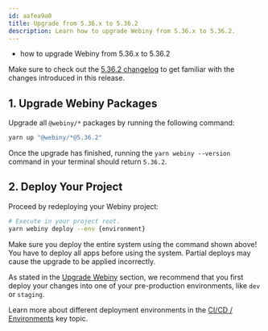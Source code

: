 ```yaml
---
id: aafea9a0
title: Upgrade from 5.36.x to 5.36.2
description: Learn how to upgrade Webiny from 5.36.x to 5.36.2.
---
```



<Alert type="success" title="What you’ll learn">

- how to upgrade Webiny from 5.36.x to 5.36.2

</Alert>

<Alert type="info">

Make sure to check out the [5.36.2 changelog](/docs/{version}/release-notes/5.36.2/changelog) to get familiar with the changes introduced in this release.

</Alert>

## 1. Upgrade Webiny Packages

Upgrade all `@webiny/*` packages by running the following command:

```bash
yarn up "@webiny/*@5.36.2"
```

Once the upgrade has finished, running the `yarn webiny --version` command in your terminal should return `5.36.2`.

## 2. Deploy Your Project

Proceed by redeploying your Webiny project:

```bash
# Execute in your project root.
yarn webiny deploy --env {environment}
```

<Alert type="warning">

Make sure you deploy the entire system using the command shown above! You have to deploy all apps before using the system. Partial deploys may cause the upgrade to be applied incorrectly.

</Alert>

<Alert type="warning">

As stated in the [Upgrade Webiny](/docs/{version}/release-notes/upgrade-webiny#pre-production-environments-first) section, we recommend that you first deploy your changes into one of your pre-production environments, like `dev` or `staging`.

</Alert>

<Alert type="info">

Learn more about different deployment environments in the [CI/CD / Environments](/docs/{version}/core-development-concepts/ci-cd/environments) key topic.

</Alert>
